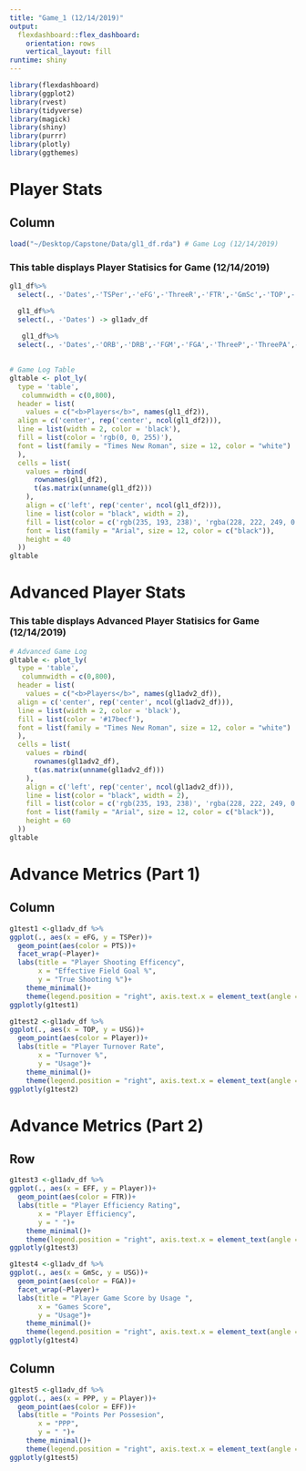 ```yaml
---
title: "Game_1 (12/14/2019)"
output:
  flexdashboard::flex_dashboard:
    orientation: rows
    vertical_layout: fill
runtime: shiny
---
```


```r
library(flexdashboard)
library(ggplot2)
library(rvest)
library(tidyverse)
library(magick)
library(shiny)
library(purrr)
library(plotly)
library(ggthemes)
```

Player Stats
==========================

Column {data-width=650}
-----------------------------------------------------------------------

```r
load("~/Desktop/Capstone/Data/gl1_df.rda") # Game Log (12/14/2019)
```

### This table displays Player Statisics for Game (12/14/2019)

```r
gl1_df%>%
  select(., -'Dates',-'TSPer',-'eFG',-'ThreeR',-'FTR',-'GmSc',-'TOP',-'EFF',-'USG',-'POS',-'PPP') -> gl1_df2

  gl1_df%>%
  select(., -'Dates') -> gl1adv_df
  
   gl1_df%>%
  select(., -'Dates',-'ORB',-'DRB',-'FGM',-'FGA',-'ThreeP',-'ThreePA',-'FT',-'FTA',-'FGP',-'ThreePer',-'FTP',) -> gl1adv2_df
      

# Game Log Table 
gltable <- plot_ly(
  type = 'table',
   columnwidth = c(0,800),
  header = list(
    values = c("<b>Players</b>", names(gl1_df2)),
  align = c('center', rep('center', ncol(gl1_df2))),
  line = list(width = 2, color = 'black'),
  fill = list(color = 'rgb(0, 0, 255)'),
  font = list(family = "Times New Roman", size = 12, color = "white")
  ),
  cells = list(
    values = rbind(
      rownames(gl1_df2), 
      t(as.matrix(unname(gl1_df2)))
    ),
    align = c('left', rep('center', ncol(gl1_df2))),
    line = list(color = "black", width = 2),
    fill = list(color = c('rgb(235, 193, 238)', 'rgba(228, 222, 249, 0.65)')),
    font = list(family = "Arial", size = 12, color = c("black")),
    height = 40
  ))
gltable
```

Advanced Player Stats 
==========================


### This table displays Advanced Player Statisics for Game (12/14/2019)
```r
# Advanced Game Log 
gltable <- plot_ly(
  type = 'table',
   columnwidth = c(0,800),
  header = list(
    values = c("<b>Players</b>", names(gl1adv2_df)),
  align = c('center', rep('center', ncol(gl1adv2_df))),
  line = list(width = 2, color = 'black'),
  fill = list(color = '#17becf'),
  font = list(family = "Times New Roman", size = 12, color = "white")
  ),
  cells = list(
    values = rbind(
      rownames(gl1adv2_df), 
      t(as.matrix(unname(gl1adv2_df)))
    ),
    align = c('left', rep('center', ncol(gl1adv2_df))),
    line = list(color = "black", width = 2),
    fill = list(color = c('rgb(235, 193, 238)', 'rgba(228, 222, 249, 0.65)')),
    font = list(family = "Arial", size = 12, color = c("black")),
    height = 60
  ))
gltable
```


Advance Metrics (Part 1)
==========================

Column
-----------------------------------

```r
g1test1 <-gl1adv_df %>% 
ggplot(., aes(x = eFG, y = TSPer))+
  geom_point(aes(color = PTS))+
  facet_wrap(~Player)+
  labs(title = "Player Shooting Efficency",
       x = "Effective Field Goal %",
       y = "True Shooting %")+
    theme_minimal()+
    theme(legend.position = "right", axis.text.x = element_text(angle = 45)) 
ggplotly(g1test1)
```


```r
g1test2 <-gl1adv_df %>% 
ggplot(., aes(x = TOP, y = USG))+
  geom_point(aes(color = Player))+
  labs(title = "Player Turnover Rate",
       x = "Turnover %",
       y = "Usage")+
    theme_minimal()+
    theme(legend.position = "right", axis.text.x = element_text(angle = 45)) 
ggplotly(g1test2)


```

Advance Metrics (Part 2)
==========================

Row 
-----------------------------------

```r
g1test3 <-gl1adv_df %>% 
ggplot(., aes(x = EFF, y = Player))+
  geom_point(aes(color = FTR))+
  labs(title = "Player Efficiency Rating",
       x = "Player Efficiency",
       y = " ")+
    theme_minimal()+
    theme(legend.position = "right", axis.text.x = element_text(angle = 45)) 
ggplotly(g1test3)
```

```r
g1test4 <-gl1adv_df %>% 
ggplot(., aes(x = GmSc, y = USG))+
  geom_point(aes(color = FGA))+
  facet_wrap(~Player)+
  labs(title = "Player Game Score by Usage ",
       x = "Games Score",
       y = "Usage")+
    theme_minimal()+
    theme(legend.position = "right", axis.text.x = element_text(angle = 45)) 
ggplotly(g1test4)

```

Column
-----------------------------------

```r
g1test5 <-gl1adv_df %>% 
ggplot(., aes(x = PPP, y = Player))+
  geom_point(aes(color = EFF))+
  labs(title = "Points Per Possesion",
       x = "PPP",
       y = " ")+
    theme_minimal()+
    theme(legend.position = "right", axis.text.x = element_text(angle = 45)) 
ggplotly(g1test5)
```